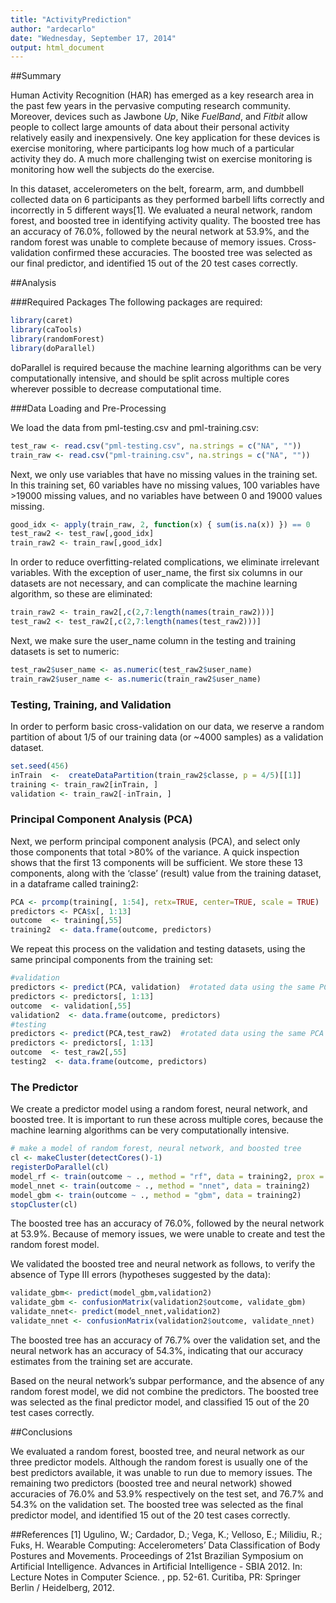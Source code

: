 ```yaml
---
title: "ActivityPrediction"
author: "ardecarlo"
date: "Wednesday, September 17, 2014"
output: html_document
---
```

##Summary

Human Activity Recognition (HAR) has emerged as a key research area in the past few years in the pervasive computing research community. Moreover, devices such as Jawbone _Up_, Nike _FuelBand_, and _Fitbit_ allow people to collect large amounts of data about their personal activity relatively easily and inexpensively. One key application for these devices is exercise monitoring, where participants log how much of a particular activity they do. A much more challenging twist on exercise monitoring is monitoring how well the subjects do the exercise. 

In this dataset, accelerometers on the belt, forearm, arm, and dumbbell collected data on 6 participants as they performed barbell lifts correctly and incorrectly in 5 different ways[1]. We evaluated a neural network, random forest, and boosted tree in identifying activity quality. The boosted tree has an accuracy of 76.0%, followed by the neural network at 53.9%, and the random forest was unable to complete because of memory issues. Cross-validation confirmed these accuracies. The boosted tree was selected as our final predictor, and identified 15 out of the 20 test cases correctly.

##Analysis

###Required Packages
The following packages are required:
```r
library(caret)
library(caTools)
library(randomForest)
library(doParallel) 
```

doParallel is required because the machine learning algorithms can be very computationally intensive, and should be split across multiple cores wherever possible to decrease computational time.

###Data Loading and Pre-Processing

We load the data from pml-testing.csv and pml-training.csv:

```r
test_raw <- read.csv("pml-testing.csv", na.strings = c("NA", ""))
train_raw <- read.csv("pml-training.csv", na.strings = c("NA", ""))
```

Next, we only use variables that have no missing values in the training set. In this training set, 60 variables have no missing values, 100 variables have >19000 missing values, and no variables have between 0 and 19000 values missing.

```r
good_idx <- apply(train_raw, 2, function(x) { sum(is.na(x)) }) == 0
test_raw2 <- test_raw[,good_idx]
train_raw2 <- train_raw[,good_idx]
```

In order to reduce overfitting-related complications, we eliminate irrelevant variables. With the exception of user_name, the first six columns in our datasets are not necessary, and can complicate the machine learning algorithm, so these are eliminated:

```r
train_raw2 <- train_raw2[,c(2,7:length(names(train_raw2)))]
test_raw2 <- test_raw2[,c(2,7:length(names(test_raw2)))]
```

Next, we make sure the user_name column in the testing and training datasets is set to numeric:

```r
test_raw2$user_name <- as.numeric(test_raw2$user_name)
train_raw2$user_name <- as.numeric(train_raw2$user_name)
```

### Testing, Training, and Validation

In order to perform basic cross-validation on our data, we reserve a random partition of about 1/5 of our training data (or ~4000 samples) as a validation dataset.

```r
set.seed(456)
inTrain  <-  createDataPartition(train_raw2$classe, p = 4/5)[[1]]
training <- train_raw2[inTrain, ]
validation <- train_raw2[-inTrain, ]
```

### Principal Component Analysis (PCA)

Next, we perform principal component analysis (PCA), and select only 
those components that total >80% of the variance. A quick inspection shows that the first 13 components will be sufficient. We store these 13 components, along with the 'classe' (result) value from the training dataset, in a dataframe called training2:

```r
PCA <- prcomp(training[, 1:54], retx=TRUE, center=TRUE, scale = TRUE)
predictors <- PCA$x[, 1:13] 
outcome  <- training[,55]
training2  <- data.frame(outcome, predictors)
```

We repeat this process on the validation and testing datasets, using the same principal components from the training set:

```r
#validation
predictors <- predict(PCA, validation)  #rotated data using the same PCA
predictors <- predictors[, 1:13]
outcome  <- validation[,55]
validation2  <- data.frame(outcome, predictors)
#testing
predictors <- predict(PCA,test_raw2)  #rotated data using the same PCA
predictors <- predictors[, 1:13]
outcome  <- test_raw2[,55]
testing2  <- data.frame(outcome, predictors)
```

### The Predictor

We create a predictor model using a random forest, neural network, and boosted tree. It is important to run these across multiple cores, because the machine learning algorithms can be very computationally intensive. 

```r
# make a model of random forest, neural network, and boosted tree
cl <- makeCluster(detectCores()-1) 
registerDoParallel(cl)
model_rf <- train(outcome ~ ., method = "rf", data = training2, prox = TRUE)
model_nnet <- train(outcome ~ ., method = "nnet", data = training2)
model_gbm <- train(outcome ~ ., method = "gbm", data = training2)
stopCluster(cl)
```

The boosted tree has an accuracy of 76.0%, followed by the neural network at 53.9%. Because of memory issues, we were unable to create and test the random forest model. 

We validated the boosted tree and neural network as follows, to verify the absence of Type III errors (hypotheses suggested by the data):

```r
validate_gbm<- predict(model_gbm,validation2)
validate_gbm <- confusionMatrix(validation2$outcome, validate_gbm)
validate_nnet<- predict(model_nnet,validation2)
validate_nnet <- confusionMatrix(validation2$outcome, validate_nnet)
```
The boosted tree has an accuracy of 76.7% over the validation set, and the neural network has an accuracy of 54.3%, indicating that our accuracy estimates from the training set are accurate.

Based on the neural network's subpar performance, and the absence of any random forest model, we did not combine the predictors. The boosted tree was selected as the final predictor model, and classified 15 out of the 20 test cases correctly.

##Conclusions

We evaluated a random forest, boosted tree, and neural network as our three predictor models. Although the random forest is usually one of the best predictors available, it was unable to run due to memory issues. The remaining two predictors (boosted tree and neural network) showed accuracies of 76.0% and 53.9% respectively on the test set, and 76.7% and 54.3% on the validation set. The boosted tree was selected as the final predictor model, and identified 15 out of the 20 test cases correctly.

##References
[1] Ugulino, W.; Cardador, D.; Vega, K.; Velloso, E.; Milidiu, R.; Fuks, H. Wearable Computing: Accelerometers' Data Classification of Body Postures and Movements. Proceedings of 21st Brazilian Symposium on Artificial Intelligence. Advances in Artificial Intelligence - SBIA 2012. In: Lecture Notes in Computer Science. , pp. 52-61. Curitiba, PR: Springer Berlin / Heidelberg, 2012.
